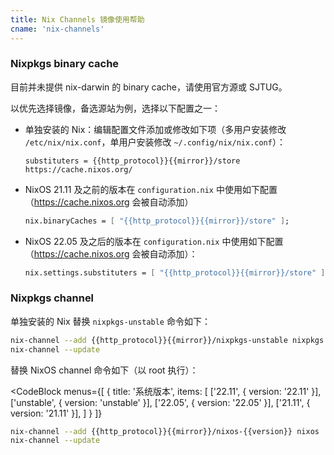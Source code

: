```yaml
---
title: Nix Channels 镜像使用帮助
cname: 'nix-channels'
---
```


### Nixpkgs binary cache

目前并未提供 nix-darwin 的 binary cache，请使用官方源或 SJTUG。

以优先选择镜像，备选源站为例，选择以下配置之一：

- 单独安装的 Nix：编辑配置文件添加或修改如下项（多用户安装修改 `/etc/nix/nix.conf`，单用户安装修改 `~/.config/nix/nix.conf`）：

    <CodeBlock>

    ```
    substituters = {{http_protocol}}{{mirror}}/store https://cache.nixos.org/
    ```

    </CodeBlock>

- NixOS 21.11 及之前的版本在 `configuration.nix` 中使用如下配置（https://cache.nixos.org 会被自动添加）

    <CodeBlock>

    ```nix
    nix.binaryCaches = [ "{{http_protocol}}{{mirror}}/store" ];
    ```

    </CodeBlock>

- NixOS 22.05 及之后的版本在 `configuration.nix` 中使用如下配置（https://cache.nixos.org 会被自动添加）：

    <CodeBlock>

    ```nix
    nix.settings.substituters = [ "{{http_protocol}}{{mirror}}/store" ];
    ```

    </CodeBlock>

### Nixpkgs channel

单独安装的 Nix 替换 `nixpkgs-unstable` 命令如下：

<CodeBlock>

```bash
nix-channel --add {{http_protocol}}{{mirror}}/nixpkgs-unstable nixpkgs
nix-channel --update
```

</CodeBlock>

替换 NixOS channel 命令如下（以 root 执行）：

<CodeBlock
  menus={[
    {
      title: '系统版本',
      items: [
        ['22.11', { version: '22.11' }],
        ['unstable', { version: 'unstable' }],
        ['22.05', { version: '22.05' }],
        ['21.11', { version: '21.11' }],
      ]
    }
  ]}
>

```bash
nix-channel --add {{http_protocol}}{{mirror}}/nixos-{{version}} nixos
nix-channel --update
```

</CodeBlock>

